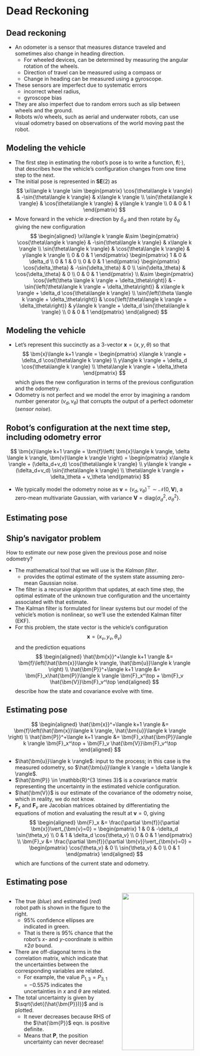 # Dead Reckoning

## Dead reckoning {.smaller}

* An odometer is a sensor that measures distance traveled and sometimes also
change in heading direction.
  - For wheeled devices, can be determined by measuring the angular
    rotation of the wheels.
  - Direction of travel can be measured using a compass or 
  - Change in heading can be measured using a gyroscope.
* These sensors are imperfect due to systematic errors
  - incorrect wheel radius,
  - gyroscope bias
* They are also imperfect due to random errors such as slip between wheels and
the ground.
* Robots w/o wheels, such as aerial and underwater robots, can use visual 
odometry based on observations of the world moving past the robot.


## Modeling the vehicle {.smaller}

* The first step in estimating the robot's pose is to write a function,
$\bm{f}(\cdot)$, that describes how the vehicle's configuration changes from one
time step to the next.
* The initial pose is represented in $\bm{SE}(2)$ as 
$$
\xi\langle k \rangle \sim
\begin{pmatrix}
\cos{\theta\langle k \rangle} & -\sin{\theta\langle k \rangle} & x\langle k
\rangle \\ 
\sin{\theta\langle k \rangle} & \cos{\theta\langle k \rangle} & y\langle k
\rangle \\ 
0 & 0 & 1
\end{pmatrix}
$$
* Move forward in the vehicle $x$-direction by $\delta_d$ and then rotate by
$\delta_\theta$ giving the new configuration
$$
\begin{aligned}
\xi\langle k \rangle &\sim
\begin{pmatrix}
\cos{\theta\langle k \rangle} & -\sin{\theta\langle k \rangle} & x\langle k
\rangle \\ 
\sin{\theta\langle k \rangle} & \cos{\theta\langle k \rangle} & y\langle k
\rangle \\ 
0 & 0 & 1
\end{pmatrix}
\begin{pmatrix}
1 & 0 & \delta_d \\ 0 & 1 & 0 \\ 0 & 0 & 1
\end{pmatrix}
\begin{pmatrix}
\cos{\delta_\theta} & -\sin{\delta_\theta} & 0 \\
\sin{\delta_\theta} & \cos{\delta_\theta} & 0 \\ 
0 & 0 & 1
\end{pmatrix} \\ 
&\sim
\begin{pmatrix}
\cos{\left(\theta \langle k \rangle + \delta_\theta\right)} &
-\sin{\left(\theta\langle k \rangle + \delta_\theta\right)} & 
x\langle k \rangle + \delta_d \cos{\theta\langle k \rangle} \\
\sin{\left(\theta \langle k \rangle + \delta_\theta\right)} &
\cos{\left(\theta\langle k \rangle + \delta_\theta\right)} & 
y\langle k \rangle + \delta_d \sin{\theta\langle k \rangle} \\
0 & 0 & 1
\end{pmatrix}
\end{aligned}
$$


## Modeling the vehicle {.smaller}

* Let's represent this succinctly as a $3$-vector $\bm{x} = (x, y, \theta)$ so
that
$$
\bm{x}\langle k+1 \rangle = \begin{pmatrix}
x\langle k \rangle + \delta_d \cos{\theta\langle k \rangle} \\
y\langle k \rangle + \delta_d \cos{\theta\langle k \rangle} \\
\theta\langle k \rangle + \delta_\theta
\end{pmatrix}
$$
which gives the new configuration in terms of the previous configuration and the
odometry.
* Odometry is not perfect and we model the error by imagining a random number
generator $(v_d, v_\theta)$ that corrupts the output of a perfect odometer
(_sensor noise_).

::: {.callout-warning icon="false"}
## Robot's configuration at the next time step, including odometry error
$$
\bm{x}\langle k+1 \rangle = \bm{f}\left( \bm{x}\langle k \rangle, \delta \langle
k \rangle, \bm{v}\langle k \rangle \right) = \begin{pmatrix}
x\langle k \rangle + (\delta_d+v_d) \cos{\theta\langle k \rangle} \\
y\langle k \rangle + (\delta_d+v_d) \sin{\theta\langle k \rangle} \\
\theta\langle k \rangle + \delta_\theta + v_\theta
\end{pmatrix}
$$
:::

* We typically model the odometry noise as $\bm{v} = \left(v_d,
v_\theta\right)^\top \sim \mathcal{N}(0, \bm{V})$, a zero-mean multivariate
Gaussian, with variance $\bm{V} = \text{diag}\left\{\sigma_d^2, \sigma_\theta^2
\right\}$.


## Estimating pose {.smaller}

:::{.callout-tip icon="false"}
## Ship's navigator problem
How to estimate our new pose given the previous pose and noise odometry?
:::
* The mathematical tool that we will use is the _Kalman filter_.
  - provides the optimal estimate of the system state assuming zero-mean
    Gaussian noise.
* The filter is a recursive algorithm that updates, at each time step, the
optimal estimate of the unknown true configuration and the uncertainty
associated with that estimate.
* The Kalman filter is formulated for linear systems but our model of the
vehicle's motion is nonlinear, so we'll use the extended Kalman filter (EKF).
* For this problem, the state vector is the vehicle's configuration $$ \bm{x} =
\left(x_v, y_v, \theta_v \right) $$ and the prediction equations 
$$
\begin{aligned}
\hat{\bm{x}}^+\langle k+1 \rangle &= \bm{f}\left(\hat{\bm{x}}\langle k \rangle,
\hat{\bm{u}}\langle k \rangle \right) \\
\hat{\bm{P}}^+\langle k+1 \rangle &= \bm{F}_x\hat{\bm{P}}\langle k
\rangle \bm{F}_x^\top + \bm{F}_v \hat{\bm{V}}\bm{F}_v^\top
\end{aligned}
$$
describe how the state and covariance evolve with time.


## Estimating pose {.smaller}

$$
\begin{aligned}
\hat{\bm{x}}^+\langle k+1 \rangle &= \bm{f}\left(\hat{\bm{x}}\langle k \rangle,
\hat{\bm{u}}\langle k \rangle \right) \\
\hat{\bm{P}}^+\langle k+1 \rangle &= \bm{F}_x\hat{\bm{P}}\langle k
\rangle \bm{F}_x^\top + \bm{F}_v \hat{\bm{V}}\bm{F}_v^\top
\end{aligned}
$$

* $\hat{\bm{u}}\langle k \rangle$: input to the process; in this case is the
measured odometry, so $\hat{\bm{u}}\langle k \rangle = \delta \langle k \rangle$.
* $\hat{\bm{P}} \in \mathbb{R}^{3 \times 3}$ is a covariance matrix representing
the uncertainty in the estimated vehicle configuration.
* $\hat{\bm{V}}$ is our estimate of the covariance of the odometry noise, which
in reality, we do not know.
* $\bm{F}_x$ and $\bm{F}_v$ are Jacobian matrices obtained by differentiating
the equations of motion and evaluating the result at $\bm{v} = 0$, giving
$$
\begin{aligned}
\bm{F}_x &= \frac{\partial \bm{f}}{\partial \bm{x}}\vert_{\bm{v}=0} =
\begin{pmatrix}
1 & 0 & -\delta_d \sin{\theta_v} \\ 0 & 1 & \delta_d \cos{\theta_v} \\ 0 & 0 & 1
\end{pmatrix} \\
\bm{F}_v &= \frac{\partial \bm{f}}{\partial \bm{v}}\vert_{\bm{v}=0} = 
\begin{pmatrix}
\cos{\theta_v} & 0 \\ \sin{\theta_v} & 0 \\ 0 & 1
\end{pmatrix}
\end{aligned}
$$
which are functions of the current state and odometry.


## Estimating pose {.smaller}

:::: {.columns}

::: {.column width="60%"}
* The true (_blue_) and estimated (_red_) robot path is shown in the figure to
the right.
  - $95\%$ confidence ellipses are indicated in green. 
  - That is there is $95\%$ chance that the robot's $x$- and $y$-coordinate is 
  within $\pm 2\sigma$ bound.
* There are off-diagonal terms in the correlation matrix, which indicate that
the uncertainties between the corresponding variables are related.
  - For example, the value $P_{1,3}=P_{3,1} = -0.5575$ indicates the
    uncertainties in $x$ and $\theta$ are related.
* The total uncertainty is given by $\sqrt{\det{(\hat{\bm{P}})}}$ and is
plotted.
  - It never decreases because RHS of the $\hat{\bm{P}}$ eqn. is positive definite.
  - Means that $\bm{P}$, the position uncertainty can never decrease!
:::

::: {.column width="40%"}
<center>
<img src="contents/assets/ekf_path.png" width="100%"/>
</center>

<center>
<img src="contents/assets/ekf_cov.png" width="100%"/>
</center>
:::

::::
